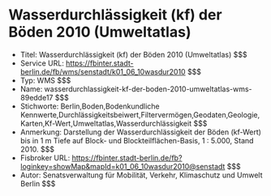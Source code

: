 # Wasserdurchlässigkeit (kf) der Böden 2010 (Umweltatlas)
- Titel: Wasserdurchlässigkeit (kf) der Böden 2010 (Umweltatlas) $$$
- Service URL: https://fbinter.stadt-berlin.de/fb/wms/senstadt/k01_06_10wasdur2010 $$$
- Typ: WMS $$$
- Name: wasserdurchlassigkeit-kf-der-boden-2010-umweltatlas-wms-89edde17 $$$
- Stichworte: Berlin,Boden,Bodenkundliche Kennwerte,Durchlässigkeitsbeiwert,Filtervermögen,Geodaten,Geologie,Karten,Kf-Wert,Umweltatlas,Wasserdurchlässigkeit $$$
- Anmerkung: Darstellung der Wasserdurchlässigkeit der Böden (kf-Wert) bis in 1 m Tiefe auf Block- und Blockteilflächen-Basis, 1 : 5.000, Stand 2010. $$$
- Fisbroker URL: https://fbinter.stadt-berlin.de/fb?loginkey=showMap&mapId=k01_06_10wasdur2010@senstadt $$$
- Autor: Senatsverwaltung für Mobilität, Verkehr, Klimaschutz und Umwelt Berlin $$$
